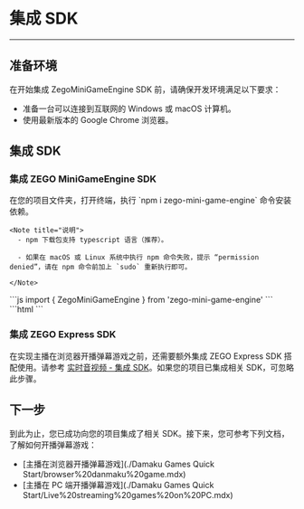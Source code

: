 # 集成 SDK

- - -

## 准备环境

在开始集成 ZegoMiniGameEngine SDK 前，请确保开发环境满足以下要求：

- 准备一台可以连接到互联网的 Windows 或 macOS 计算机。
- 使用最新版本的 Google Chrome 浏览器。

## 集成 SDK

### 集成 ZEGO MiniGameEngine SDK

<Steps>
<Step title="通过 npm 安装 SDK。">
    在您的项目文件夹，打开终端，执行 `npm i zego-mini-game-engine` 命令安装依赖。

    <Note title="说明">
      - npm 下载包支持 typescript 语言（推荐）。

      - 如果在 macOS 或 Linux 系统中执行 npm 命令失败，提示 “permission denied”，请在 npm 命令前加上 `sudo` 重新执行即可。
    
    </Note>

</Step>
<Step title="引入 SDK。">
    ```js
    import { ZegoMiniGameEngine } from 'zego-mini-game-engine'
    ```
</Step>
<Step title="在您需要挂载游戏的页面中添加容器，并设置 `id`。">
    ```html
    <template>
        <div>
            // 弹幕游戏的容器
            <div id="cloudGame"></div>
        </div>
    </template>
    ```
</Step>
</Steps>


### 集成 ZEGO Express SDK

在实现主播在浏览器开播弹幕游戏之前，还需要额外集成 ZEGO Express SDK 搭配使用。请参考 [实时音视频 - 集成 SDK](https://doc-zh.zego.im/article/199)。如果您的项目已集成相关 SDK，可忽略此步骤。

## 下一步

到此为止，您已成功向您的项目集成了相关 SDK。接下来，您可参考下列文档，了解如何开播弹幕游戏：
- [主播在浏览器开播弹幕游戏](./Damaku Games Quick Start/browser%20danmaku%20game.mdx)
- [主播在 PC 端开播弹幕游戏](./Damaku Games Quick Start/Live%20streaming%20games%20on%20PC.mdx)
